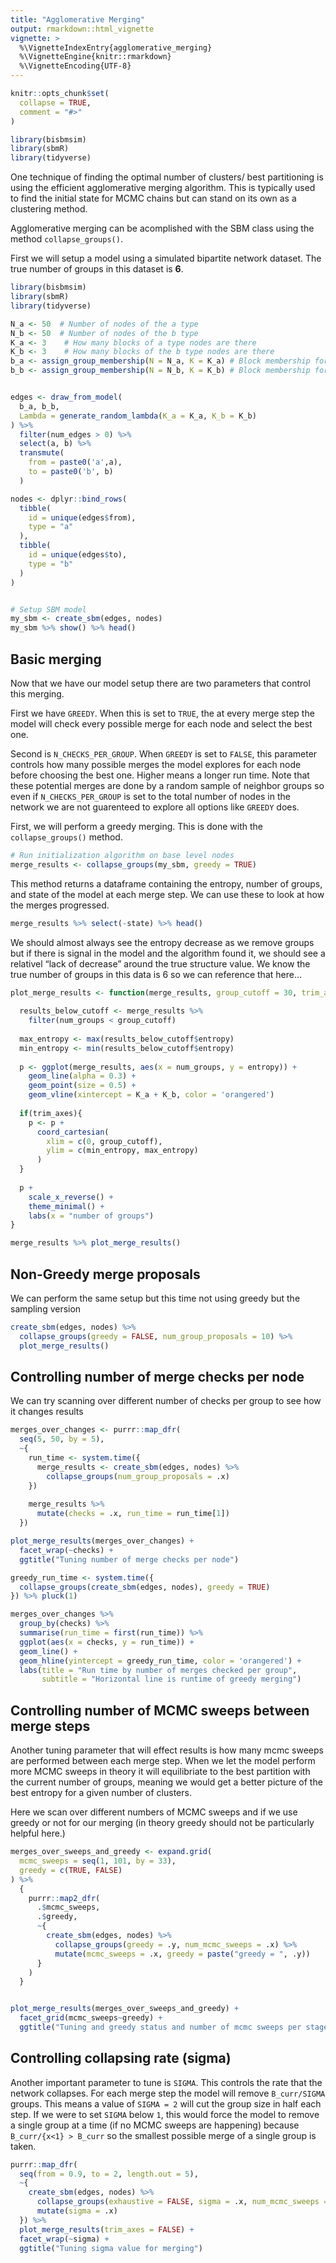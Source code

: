 ```yaml
---
title: "Agglomerative Merging"
output: rmarkdown::html_vignette
vignette: >
  %\VignetteIndexEntry{agglomerative_merging}
  %\VignetteEngine{knitr::rmarkdown}
  %\VignetteEncoding{UTF-8}
---
```


```r
knitr::opts_chunk$set(
  collapse = TRUE,
  comment = "#>"
)

library(bisbmsim)
library(sbmR)
library(tidyverse)
```

One technique of finding the optimal number of clusters/ best partitioning is using the efficient agglomerative merging algorithm. This is typically used to find the initial state for MCMC chains but can stand on its own as a clustering method. 

Agglomerative merging can be acomplished with the SBM class using the method `collapse_groups()`. 


First we will setup a model using a simulated bipartite network dataset. The true number of groups in this dataset is __6__.

```r
library(bisbmsim)
library(sbmR)
library(tidyverse)
```


```r
N_a <- 50  # Number of nodes of the a type
N_b <- 50  # Number of nodes of the b type
K_a <- 3    # How many blocks of a type nodes are there
K_b <- 3    # How many blocks of the b type nodes are there
b_a <- assign_group_membership(N = N_a, K = K_a) # Block membership for each a node
b_b <- assign_group_membership(N = N_b, K = K_b) # Block membership for each b node


edges <- draw_from_model(
  b_a, b_b,
  Lambda = generate_random_lambda(K_a = K_a, K_b = K_b)
) %>%
  filter(num_edges > 0) %>%
  select(a, b) %>%
  transmute(
    from = paste0('a',a),
    to = paste0('b', b)
  )

nodes <- dplyr::bind_rows(
  tibble(
    id = unique(edges$from),
    type = "a"
  ),
  tibble(
    id = unique(edges$to),
    type = "b"
  )
)


# Setup SBM model
my_sbm <- create_sbm(edges, nodes)
my_sbm %>% show() %>% head()

```

## Basic merging

Now that we have our model setup there are two parameters that control this merging. 

First we have `GREEDY`. When this is set to `TRUE`, the at every merge step the model will check every possible merge for each node and select the best one. 

Second is `N_CHECKS_PER_GROUP`. When `GREEDY` is set to `FALSE`, this parameter controls how many possible merges the model explores for each node before choosing the best one. Higher means a longer run time. Note that these potential merges are done by a random sample of neighbor groups so even if `N_CHECKS_PER_GROUP` is set to the total number of nodes in the network we are not guarenteed to explore all options like `GREEDY` does. 

First, we will perform a greedy merging. This is done with the `collapse_groups()` method. 

```r
# Run initialization algorithm on base level nodes
merge_results <- collapse_groups(my_sbm, greedy = TRUE)
```

This method returns a dataframe containing the entropy, number of groups, and state of the model at each merge step. We can use these to look at how the merges progressed. 


```r
merge_results %>% select(-state) %>% head()
```


We should almost always see the entropy decrease as we remove groups but if there is signal in the model and the algorithm found it, we should see a relativel "lack of decrease" around the true structure value. We know the true number of groups in this data is 6 so we can reference that here...

```r
plot_merge_results <- function(merge_results, group_cutoff = 30, trim_axes = TRUE){
  
  results_below_cutoff <- merge_results %>% 
    filter(num_groups < group_cutoff)
  
  max_entropy <- max(results_below_cutoff$entropy)
  min_entropy <- min(results_below_cutoff$entropy)
  
  p <- ggplot(merge_results, aes(x = num_groups, y = entropy)) +
    geom_line(alpha = 0.3) +
    geom_point(size = 0.5) +
    geom_vline(xintercept = K_a + K_b, color = 'orangered')
    
  if(trim_axes){
    p <- p +
      coord_cartesian(
        xlim = c(0, group_cutoff),
        ylim = c(min_entropy, max_entropy)
      ) 
  }
  
  p +
    scale_x_reverse() +
    theme_minimal() +
    labs(x = "number of groups")
}
```


```r
merge_results %>% plot_merge_results()
```

## Non-Greedy merge proposals


We can perform the same setup but this time not using greedy but the sampling version
```r
create_sbm(edges, nodes) %>% 
  collapse_groups(greedy = FALSE, num_group_proposals = 10) %>% 
  plot_merge_results()
```


## Controlling number of merge checks per node

We can try scanning over different number of checks per group to see how it changes results

```r
merges_over_changes <- purrr::map_dfr(
  seq(5, 50, by = 5),
  ~{
    run_time <- system.time({
      merge_results <- create_sbm(edges, nodes) %>% 
        collapse_groups(num_group_proposals = .x)
    })
    
    merge_results %>% 
      mutate(checks = .x, run_time = run_time[1])
  })

plot_merge_results(merges_over_changes) + 
  facet_wrap(~checks) +
  ggtitle("Tuning number of merge checks per node")
```

```r
greedy_run_time <- system.time({
  collapse_groups(create_sbm(edges, nodes), greedy = TRUE) 
}) %>% pluck(1)

merges_over_changes %>% 
  group_by(checks) %>% 
  summarise(run_time = first(run_time)) %>% 
  ggplot(aes(x = checks, y = run_time)) +
  geom_line() + 
  geom_hline(yintercept = greedy_run_time, color = 'orangered') +
  labs(title = "Run time by number of merges checked per group",
       subtitle = "Horizontal line is runtime of greedy merging")
```

## Controlling number of MCMC sweeps between merge steps

Another tuning parameter that will effect results is how many mcmc sweeps are performed between each merge step. When we let the model perform more MCMC sweeps in theory it will equilibriate to the best partition with the current number of groups, meaning we would get a better picture of the best entropy for a given number of clusters. 

Here we scan over different numbers of MCMC sweeps and if we use greedy or not for our merging (in theory greedy should not be particularly helpful here.)

```r
merges_over_sweeps_and_greedy <- expand.grid(
  mcmc_sweeps = seq(1, 101, by = 33),
  greedy = c(TRUE, FALSE)
) %>% 
  {
    purrr::map2_dfr(
      .$mcmc_sweeps,
      .$greedy,
      ~{
        create_sbm(edges, nodes) %>% 
          collapse_groups(greedy = .y, num_mcmc_sweeps = .x) %>% 
          mutate(mcmc_sweeps = .x, greedy = paste("greedy = ", .y))
      }
    )
  }


plot_merge_results(merges_over_sweeps_and_greedy) + 
  facet_grid(mcmc_sweeps~greedy) +
  ggtitle("Tuning and greedy status and number of mcmc sweeps per stage")
```


## Controlling collapsing rate (sigma)

Another important parameter to tune is `SIGMA`. This controls the rate that the network collapses. For each merge step the model will remove `B_curr/SIGMA` groups. This means a value of `SIGMA = 2` will cut the group size in half each step. If we were to set `SIGMA` below `1`, this would force the model to remove a single group at a time (if no MCMC sweeps are happening) because `B_curr/{x<1} > B_curr` so the smallest possible merge of a single group is taken.


```r
purrr::map_dfr(
  seq(from = 0.9, to = 2, length.out = 5),
  ~{
    create_sbm(edges, nodes) %>% 
      collapse_groups(exhaustive = FALSE, sigma = .x, num_mcmc_sweeps = 0) %>% 
      mutate(sigma = .x)
  }) %>% 
  plot_merge_results(trim_axes = FALSE) + 
  facet_wrap(~sigma) +
  ggtitle("Tuning sigma value for merging")
```

